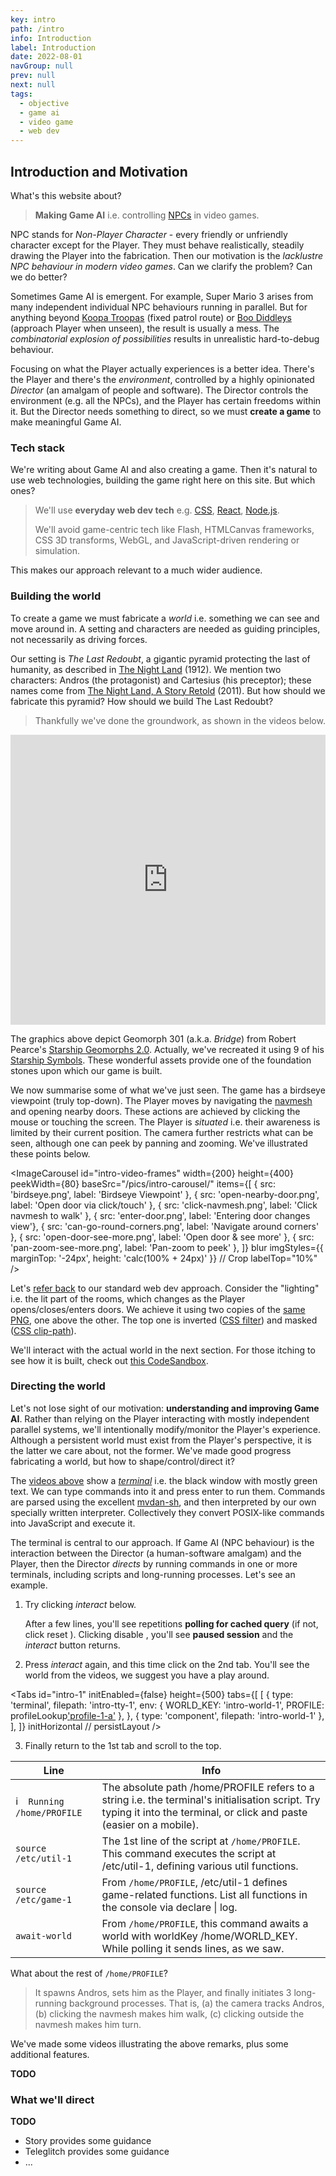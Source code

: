 ```yaml
---
key: intro
path: /intro
info: Introduction
label: Introduction
date: 2022-08-01
navGroup: null
prev: null
next: null
tags:
  - objective
  - game ai
  - video game
  - web dev
---
```



## Introduction and Motivation

What's this website about?

> **Making Game AI** i.e. controlling [NPCs](https://en.wikipedia.org/wiki/Non-player_character) in video games.

NPC stands for _Non-Player Character_ - 
every friendly or unfriendly character except for the Player.
They must behave realistically, steadily drawing the Player into the fabrication.
Then our motivation is the _lacklustre NPC behaviour in modern video games_.
Can we clarify the problem?
Can we do better?

Sometimes Game AI is emergent.
For example, Super Mario 3 arises from many independent individual NPC behaviours running in parallel.
But for anything beyond [Koopa Troopas](https://en.wikipedia.org/wiki/Koopa_Troopa) (fixed patrol route) or [Boo Diddleys](https://en.wikipedia.org/wiki/Boo_(character)) (approach Player when unseen),
the result is usually a mess.
The _combinatorial explosion of possibilities_ results in
unrealistic hard-to-debug behaviour.

Focusing on what the Player actually experiences is a better idea.
There's the Player and there's the _environment_, controlled by a highly opinionated _Director_ (an amalgam of people and software).
The Director controls the environment (e.g. all the NPCs), and the Player has certain freedoms within it.
But the Director needs something to direct,
so we must **create a game** to make meaningful Game AI.


### Tech stack

We're writing about Game AI and also creating a game.
Then it's natural to use web technologies, building the game right here on this site.
But which ones?

> We'll use **everyday web dev tech** e.g. [CSS](https://en.wikipedia.org/wiki/CSS), [React](https://en.wikipedia.org/wiki/React_(JavaScript_library)#Functional_components), [Node.js](https://en.wikipedia.org/wiki/Node.js).
>
> We'll avoid game-centric tech like Flash, HTMLCanvas frameworks, CSS 3D transforms, WebGL,
> and JavaScript-driven rendering or simulation.

This makes our approach relevant to a much wider audience.


### Building the world

To create a game we must fabricate a _world_ i.e. something we can see and move around in.
A setting and characters are needed as guiding principles,
not necessarily as driving forces.

Our setting is _The Last Redoubt_, a gigantic pyramid protecting the last of humanity, as described in [The Night Land](https://en.wikipedia.org/wiki/The_Night_Land) (1912).
We mention two characters: Andros (the protagonist) and Cartesius (his preceptor);
these names come from [The Night Land, A Story Retold](https://en.wikipedia.org/wiki/The_Night_Land#Pastiche,_homages_and_sequels) (2011).
But how should we fabricate this pyramid?
How should we build The Last Redoubt?

> Thankfully we've done the groundwork, as shown in the videos below.

<iframe id="intro-first-videos" className="youtube" width="100%" height="464" src="https://www.youtube.com/embed/videoseries?list=PLTcU-Qpr40X6hq3GSbY8K92DR_DUSgzim" title="YouTube video player" frameborder="0" allow="accelerometer; autoplay; clipboard-write; encrypted-media; gyroscope; picture-in-picture" allowfullscreen></iframe>

<aside title="starship-geomorphs">

  The graphics above depict Geomorph 301 (a.k.a. _Bridge_) from Robert Pearce's [Starship Geomorphs 2.0](http://travellerrpgblog.blogspot.com/2018/10/the-starship-geomorphs-book-if-finally.html).
  Actually, we've recreated it using 9 of his [Starship Symbols](http://travellerrpgblog.blogspot.com/2020/08/starship-symbols-book.html).
  These wonderful assets provide one of the foundation stones upon which our game is built.

</aside>

We now summarise some of what we've just seen.
The game has a birdseye viewpoint (truly top-down).
The Player moves by navigating the [navmesh](https://en.wikipedia.org/wiki/Navigation_mesh#:~:text=A%20navigation%20mesh%2C%20or%20navmesh,video%20game%20AI%20in%202000.) and opening nearby doors.
These actions are achieved by clicking the mouse or touching the screen.
The Player is _situated_ i.e. their awareness is limited by their current position.
The camera further restricts what can be seen, although one can peek by panning and zooming.
We've illustrated these points below.

<ImageCarousel
  id="intro-video-frames"
  width={200}
  height={400}
  peekWidth={80}
  baseSrc="/pics/intro-carousel/"
  items={[
    { src: 'birdseye.png', label: 'Birdseye Viewpoint' },
    { src: 'open-nearby-door.png', label: 'Open door via click/touch' },
    { src: 'click-navmesh.png', label: 'Click navmesh to walk' },
    { src: 'enter-door.png', label: 'Entering door changes view'},
    { src: 'can-go-round-corners.png', label: 'Navigate around corners' },
    { src: 'open-door-see-more.png', label: 'Open door & see more' },
    { src: 'pan-zoom-see-more.png', label: 'Pan-zoom to peek' },
  ]}
  blur
  imgStyles={{ marginTop: '-24px', height: 'calc(100% + 24px)' }}  // Crop
  labelTop="10%"
/>

Let's [refer back](#intro--tech-stack "@anchor") to our standard web dev approach.
Consider the "lighting" i.e. the lit part of the rooms, which changes as the Player opens/closes/enters doors.
We achieve it using two copies of the [same PNG](/geomorph/g-301--bridge.png "@new-tab"), one above the other.
The top one is inverted ([CSS filter](https://developer.mozilla.org/en-US/docs/Web/CSS/filter)) and masked ([CSS clip-path](https://developer.mozilla.org/en-US/docs/Web/CSS/clip-path)).

We'll interact with the actual world in the next section.
For those itching to see how it is built, check out [this CodeSandbox](https://codesandbox.io/s/tty-world-1-0s9wfl?file=/src/index.js "@new-tab").

### Directing the world

Let's not lose sight of our motivation: **understanding and improving Game AI**.
Rather than relying on the Player interacting with mostly independent parallel systems,
we'll intentionally modify/monitor the Player's experience.
Although a persistent world must exist from the Player's perspective,
it is the latter we care about, not the former.
We've made good progress fabricating a world, but how to shape/control/direct it?

The [videos above](#intro-first-videos "@anchor") show a [_terminal_](https://xtermjs.org/) i.e. the black window with mostly green text.
We can type commands into it and press enter to run them.
Commands are parsed using the excellent [mvdan-sh](https://github.com/mvdan/sh),
and then interpreted by our own specially written interpreter.
Collectively they convert POSIX-like commands into JavaScript and execute it.

The terminal is central to our approach.
If Game AI (NPC behaviour) is the interaction between the Director (a human-software amalgam) and the Player,
then the Director _directs_ by running commands in one or more terminals,
including scripts and long-running processes.
Let's see an example.

1. Try clicking _interact_ below.

   After a few lines, you'll see repetitions __polling for cached query__
   (if not, click reset <Icon icon="refresh" small inline />).
   Clicking disable <Icon icon="cross-circle" small inline />,
   you'll see __paused session__ and the _interact_ button returns.

2. Press _interact_ again, and this time click on the 2nd tab.
   You'll see the world from the videos, we suggest you have a play around.

<Tabs
  id="intro-1"
  initEnabled={false}
  height={500}
  tabs={[
    [
      {
          type: 'terminal',
          filepath: 'intro-tty-1',
          env: { WORLD_KEY: 'intro-world-1', PROFILE: profileLookup['profile-1-a']() },
      },
      { type: 'component', filepath: 'intro-world-1' },
    ],
  ]}
  initHorizontal
  // persistLayout
/>

3. Finally return to the 1st tab and scroll to the top.

  | Line | Info |
  | --- | ----------- |
  | <InlineUniCode>ℹ️</InlineUniCode>`  Running /home/PROFILE` | The absolute path <InlineCode>/home/PROFILE</InlineCode> refers to a string i.e. the terminal's initialisation script. Try typing it into the terminal, or click and paste (easier on a mobile). |
  | `source /etc/util-1` | The 1st line of the script at `/home/PROFILE`. This command executes the script at <InlineCode>/etc/util-1</InlineCode>, defining various util functions. |
  | `source /etc/game-1` | From `/home/PROFILE`, <InlineCode>/etc/util-1</InlineCode> defines game-related functions. List all functions in the console via <InlineCode>declare \| log</InlineCode>. |
  | `await-world` | From `/home/PROFILE`, this command awaits a world with worldKey <InlineCode>/home/WORLD_KEY</InlineCode>. While polling it sends lines, as we saw. |

What about the rest of `/home/PROFILE`?
> It spawns Andros, sets him as the Player,
> and finally initiates 3 long-running background processes.
> That is,
> (a) the camera tracks Andros,
> (b) clicking the navmesh makes him walk,
> (c) clicking outside the navmesh makes him turn.

We've made some videos illustrating the above remarks, plus some additional features.

__TODO__

### What we'll direct

__TODO__
- Story provides some guidance
- Teleglitch provides some guidance
- ...

<!-- Each terminal initially runs a script - its _profile_.

Let us begin by entering `/home/PROFILE` into the terminal. -->

<!-- Now, video games are a _lot of work_.
There's the story, characters, graphical style, user interface, assets, animation, level design, scripting and NPC behaviour.
Many systems must be created, collectively forming a cohesive whole.
One popular approach takes inspiration from films.
That is, the _story_ and _characters_ (including the player) sit on the podium, and the other systems bring them to life.

> To put Game AI on the podium, we've chosen a different role model:
>
> Web Development.

Web Development is a particular kind of Software Development.
It uses special purpose languages i.e. HTML, CSS and JavaScript.
We'll develop our game using the _everyday practices_ of a Web Developer.
This rules out game-centric technologies like Flash, Game Frameworks, CSS 3D transforms, and WebGL.
But it also makes our approach relevant to a wide audience. -->

<!-- TODO not just using Web as a platform; we're using it as a dev env too -->

<!-- Concerning the game systems, we've done the groundwork already.
This is just as well, else our investigation of Game AI would be on the distant horizon.
Consider the component below: -->

<!--
- This doesn't mean the story and characters are unimportant.
- We do not mean "use the Web as a platform"
-->
